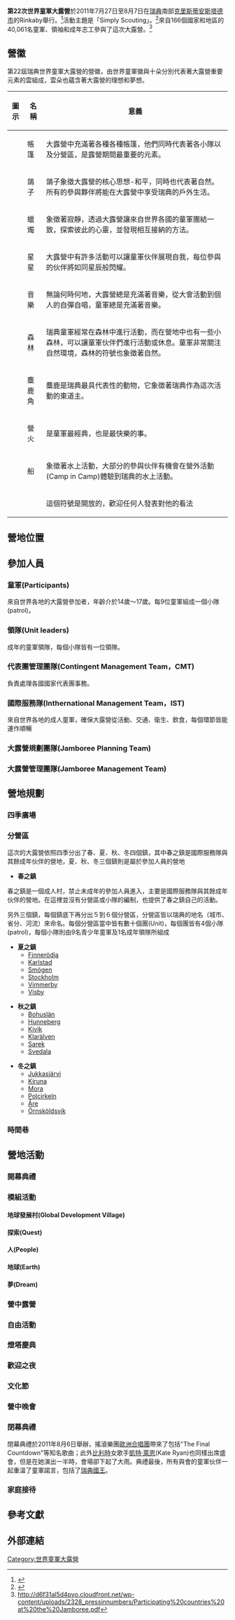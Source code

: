 {{expand English|22nd_World_Scout_Jamboree}}
{{Infobox WorldScouting
|type=event
|image=22nd World Scout Jamboree.png
|name=第22次世界童軍大露營
|theme=Simply Scouting
|location=[[斯堪尼省|斯堪尼省]][[克里斯蒂安斯塔德市|克里斯蒂安斯塔德市]][[Rinkaby|Rinkaby]]
|country={{SWE}}
|f-date=2011年7月27日至8月7日
|headquarters=Tellusborgsvägen 94, [[斯德哥爾摩|斯德哥爾摩]]
|chiefscouttitle=Executive Director
|chiefscout=Göran Hägerdal
|chiefscouttitle2=主席
|chiefscout2=Marie Tallberg
|coords={{coord|56|0|13|N|14|18|9|E|}}
|prev=[[第21次世界童軍大露營|第21次世界童軍大露營]]
|next=[[第23次世界童軍大露營|第23次世界童軍大露營]]
|members = 40,061 Scouts<ref name="Attendances">{{cite web|title=Participants|url=https://twitter.com/#!/jamboree2011/status/99864489024954368|accessdate=7 August 2011|archive-date=2016-11-03|archive-url=https://web.archive.org/web/20161103181657/https://twitter.com/notch/status/192755231275229185#!/jamboree2011/status/99864489024954368|dead-url=no}}</ref>
|website=http://www.worldscoutjamboree.se/
}}
'''第22次世界童軍大露營'''於2011年7月27日至8月7日在[[瑞典|瑞典]]南部[[克里斯蒂安斯塔德市|克里斯蒂安斯塔德市]]的Rinkaby舉行。<ref name="Jamboree dates">{{cite web|title=Jamboree dates|url=http://www.worldscoutjamboree.se/index.php/en/jamboree-info/jamboree-dates.html|accessdate=8 October 2010|deadurl=yes|archiveurl=https://archive.is/20090710142325/http://www.worldscoutjamboree.se/index.php/en/jamboree-info/jamboree-dates.html|archivedate=2009年7月10日}}</ref>活動主題是「Simply Scouting」。<ref name="Aktuellt 1">{{cite web|title=Aktuellt Edition 1|url=http://www.worldscoutjamboree.se/attachments/047_wsj2011_aktuellt_1_eng.pdf|publisher=World Scout Jamboree, Sweden 2011|accessdate=8 October 2010}}{{dead link|date=2018年1月 |bot=InternetArchiveBot |fix-attempted=yes }}</ref>來自166個國家和地區的40,061名童軍、領袖和成年志工參與了這次大露營。<ref>http://d6f31al5d4pyo.cloudfront.net/wp-content/uploads/2328_pressinnumbers/Participating%20countries%20at%20the%20Jamboree.pdf{{dead link|date=2018年1月 |bot=InternetArchiveBot |fix-attempted=yes }}</ref>

==營徽==
第22屆瑞典世界童軍大露營的營徽，由世界童軍徽與十朵分別代表著大露營重要元素的雲組成，雲朵也蘊含著大露營的理想和夢想。
{| class="wikitable" style="text-align:center"
!圖示!!名稱!!意義
|-
| ||帳篷||大露營中充滿著各種各種帳篷，他們同時代表著各小隊以及分營區，是露營期間最重要的元素。
|-
| ||鴿子||鴿子象徵大露營的核心思想-和平，同時也代表著自然。所有的參與夥伴將能在大露營中享受瑞典的戶外生活。
|-
| ||蠟燭||象徵著寂靜，透過大露營讓來自世界各國的童軍團結一致，探索彼此的心靈，並發現相互接納的方法。
|-
| ||星星||大露營中有許多活動可以讓童軍伙伴展現自我，每位參與的伙伴將如同星辰般閃耀。
|-
| ||音樂||無論何時何地，大露營總是充滿著音樂，從大會活動到個人的自彈自唱，童軍總是充滿著音樂。
|-
| ||森林||瑞典童軍經常在森林中進行活動，而在營地中也有一些小森林，可以讓童軍伙伴們進行活動或休息。童軍非常關注自然環境，森林的符號也象徵著自然。
|-
| ||麋鹿角||麋鹿是瑞典最具代表性的動物，它象徵著瑞典作為這次活動的東道主。
|-
| ||營火||是童軍最經典，也是最快樂的事。
|-
| ||船||象徵著水上活動，大部分的參與伙伴有機會在營外活動(Camp in Camp)體驗到瑞典的水上活動。
|-
| || ||這個符號是開放的，歡迎任何人發表對他的看法
|}

==營地位置==

==參加人員==
===童軍(Participants)===
來自世界各地的大露營參加者，年齡介於14歲～17歲。每9位童軍組成一個小隊(patrol)。

===領隊(Unit leaders)===
成年的童軍領隊，每個小隊皆有一位領隊。

===代表團管理團隊(Contingent Management Team，CMT)===
負責處理各國國家代表團事務。

===國際服務隊(Inthernational Management Team，IST)===
來自世界各地的成人童軍，確保大露營從活動、交通、衛生、飲食，每個環節皆能運作順暢

===大露營規劃團隊(Jamboree Planning Team)===


===大露營管理團隊(Jamboree Management Team)===

==營地規劃==
=== 四季廣場 ===
=== 分營區 ===
這次的大露營依照四季分出了春、夏、秋、冬四個鎮，其中春之鎮是國際服務隊與其餘成年伙伴的營地，夏、秋、冬三個鎮則是屬於參加人員的營地

* '''春之鎮'''
春之鎮是一個成人村，禁止未成年的參加人員進入，主要是國際服務隊與其餘成年伙伴的營地。在這裡並沒有分營區或小隊的編制，也提供了春之鎮自己的活動。


另外三個鎮，每個鎮底下再分出５到６個分營區，分營區皆以瑞典的地名（城市、省分、河流）來命名。每個分營區當中皆有數十個團(Unit)，每個團皆有4個小隊(patrol)，每個小隊則由9名青少年童軍及1名成年領隊所組成
{{Col-begin}}
{{Col-1-of-3}}
* '''夏之鎮'''
** [[Finnerödja|Finnerödja]]
** [[Karlstad|Karlstad]]
** [[Smögen|Smögen]]
** [[Stockholm|Stockholm]]
** [[維默比|Vimmerby]]
** [[維斯比|Visby]]
{{Col-2-of-3}}
* '''秋之鎮'''
** [[布胡斯|Bohuslän]]
** [[Hunneberg|Hunneberg]]
** [[Kivik|Kivik]]
** [[克拉爾河|Klarälven]]
** [[Sarek_National_Park|Sarek]]
** [[Svedala|Svedala]]
{{Col-3-of-3}}
* '''冬之鎮'''
** [[Jukkasjärvi|Jukkasjärvi]]
** [[基律納|Kiruna]]
** [[Mora,_Sweden|Mora]]
** [[北極圈|Polcirkeln]]
** [[Åre|Åre]]
** [[恩舍爾茲維克|Örnsköldsvik]]
{{Col-end}}

=== 時間巷 ===

==營地活動==
===開幕典禮===
===模組活動===
====地球發展村(Global Development Village)====
====探索(Quest)====
====人(People)====


====地球(Earth)====
====夢(Dream)====

===營中露營===
===自由活動===
===燈塔慶典===
===歡迎之夜===
===文化節===
===營中晚會===
===閉幕典禮===
閉幕典禮於2011年8月6日舉辦，搖滾樂團[[歐洲合唱團|歐洲合唱團]]帶來了包括"The Final Countdown"等知名歌曲；此外[[比利時|比利時]]女歌手[[凱特·萊恩|凱特·萊恩]](Kate Ryan)也同樣出席盛會，但是在她演出一半時，會場卻下起了大雨。典禮最後，所有與會的童軍伙伴一起重溫了童軍諾言，包括了[[卡爾十六世·古斯塔夫|瑞典國王]]。

===家庭接待===



==參考文獻==
{{Reflist}}

==外部連結==
{{Commonscat|22nd World Scout Jamboree}}

{{世界童軍大露營}}

[[Category:世界童軍大露營|Category:世界童軍大露營]]